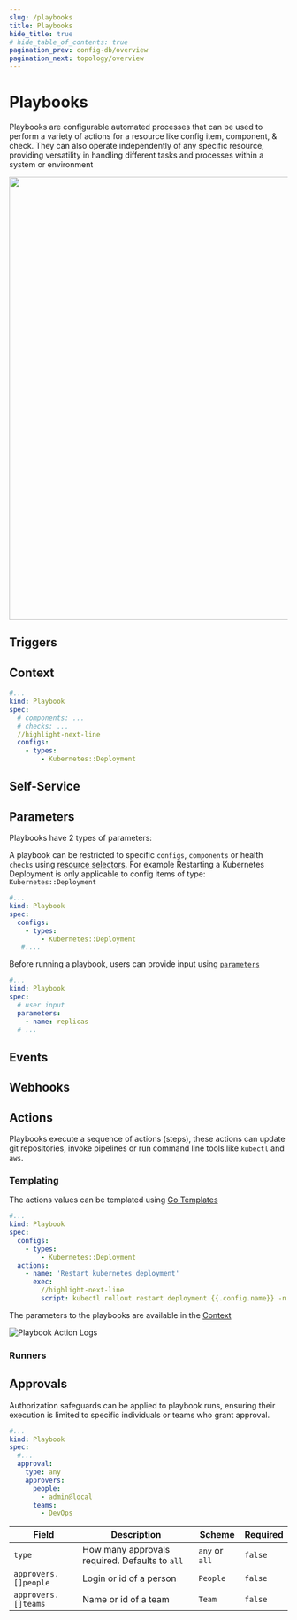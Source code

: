 ```yaml
---
slug: /playbooks
title: Playbooks
hide_title: true
# hide_table_of_contents: true
pagination_prev: config-db/overview
pagination_next: topology/overview
---
```


# Playbooks

Playbooks are configurable automated processes that can be used to perform a variety of actions for a resource like config item, component, & check.
They can also operate independently of any specific resource, providing versatility in handling different tasks and processes within a system or environment

<img src="/img/playbooks.svg" width="800px"/>



## Triggers


## Context
<Step step={1} name="Self-Service" style="list">
</Step>

<Step step={2} name="Events" style="list">
</Step>

<Step step={3} name="Webhooks" style="list">
</Step>

```yaml title="restrict-to-deployment.yaml"
#...
kind: Playbook
spec:
  # components: ...
  # checks: ...
  //highlight-next-line
  configs:
    - types:
        - Kubernetes::Deployment
```

## Self-Service


## Parameters

Playbooks have 2 types of parameters:

<Step step={1} name="Resources" style="list">

A playbook can be restricted to specific `configs`, `components` or health `checks` using [resource selectors](/reference/resource-selector). For example Restarting a Kubernetes Deployment is only applicable to config items of type: `Kubernetes::Deployment`

```yaml title="scale-deployment.yaml"
#...
kind: Playbook
spec:
  configs:
    - types:
        - Kubernetes::Deployment
   #....
```

</Step>
<Step step={2} name="User Input" style="list">

Before running a playbook, users can provide input using [`parameters`](/reference/playbooks/parameters)
```yaml title="parameters.yaml"
#...
kind: Playbook
spec:
  # user input
  parameters:
    - name: replicas
  # ...
```

</Step>

## Events

## Webhooks


## Actions

Playbooks execute a sequence of actions (steps), these actions can update git repositories, invoke pipelines or run command line tools like `kubectl` and `aws`.

### Templating

The actions values can be templated using [Go Templates](/reference/scripting/gotemplate)

```yaml title="restart-deployment.yaml"
#...
kind: Playbook
spec:
  configs:
    - types:
        - Kubernetes::Deployment
  actions:
    - name: 'Restart kubernetes deployment'
      exec:
        //highlight-next-line
        script: kubectl rollout restart deployment {{.config.name}} -n {{.config.tags.namespace}}
```

The parameters to the playbooks are available in the [Context](reference/playbooks/context)


![Playbook Action Logs](/img/playbook-action-logs.png)


### Runners

## Approvals

Authorization safeguards can be applied to playbook runs, ensuring their execution is limited to specific individuals or teams who grant approval.

```yaml title="approve-kubernetes-scaling.yaml"
#...
kind: Playbook
spec:
  #...
  approval:
    type: any
    approvers:
      people:
        - admin@local
      teams:
        - DevOps
```

| Field       | Description                    | Scheme       | Required |
| ----------- | ------------------------------ | ------------ | -------- |
| `type`      | How many approvals required. Defaults to `all`    | `any` or `all`     | `false`  |
| `approvers.[]people` | Login or id of a person| `People` | `false`  |
| `approvers.[]teams` | Name or id of a team | `Team` | `false`  |



